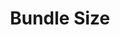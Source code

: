 ---
title: 'Bundle Size'
description: 'Analyze bundle size and optimization metrics for NPM packages'
openapi: 'GET /package/{name}/bundle'
---